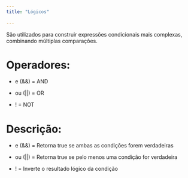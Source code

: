 ```yaml
---
title: "Lógicos"
 
---
```


 

São utilizados para construir expressões condicionais mais complexas, combinando múltiplas comparações.

# Operadores:

* e (&&) = AND

* ou (||) = OR

* ! = NOT


# Descrição: 

* e (&&) = Retorna true se ambas as condições forem verdadeiras

* ou (||) = Retorna true se pelo menos uma condição for verdadeira

* ! = Inverte o resultado lógico da condição



